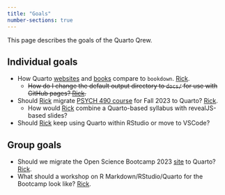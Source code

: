 ```yaml
---
title: "Goals"
number-sections: true
---
```


This page describes the goals of the Quarto Qrew.

## Individual goals

- How Quarto [websites](https://quarto.org/docs/websites/) and [books](https://quarto.org/docs/books/) compare to `bookdown`. [Rick](people.qmd#rick-gilmore).
    - ~~How do I change the default output directory to `docs/` for use with GitHub pages? [Rick](people.qmd#rick-gilmore).~~
- Should [Rick](people.qmd#rick-gilmore) migrate [PSYCH 490 course](https://psu-psychology.github.io/psych-490-reproducibility-2023-spring/) for Fall 2023 to Quarto? [Rick](people.qmd#rick-gilmore).
    - How would [Rick](people.qmd#rick-gilmore) combine a Quarto-based syllabus with revealJS-based slides?
- Should [Rick](people.qmd#rick-gilmore) keep using Quarto within RStudio or move to VSCode?

## Group goals

- Should we migrate the Open Science Bootcamp 2023 [site](https://penn-state-open-science.github.io/bootcamp-2023/index.html) to Quarto? [Rick](people.qmd#rick-gilmore).
- What should a workshop on R Markdown/RStudio/Quarto for the Bootcamp look like? [Rick](people.qmd#rick-gilmore).
